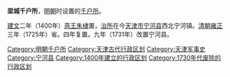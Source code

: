 '''梁城千户所'''，[[明朝|明朝]]时设置的[[千户所|千户所]]。

[[建文|建文]]二年（1400年）[[朱棣|燕王朱棣]]置，[[治所|治所]]在今[[天津市|天津市]][[宁河县|宁河县]]西北宁河镇。[[清朝|清朝]][[雍正|雍正]]三年（1725年）省。四年复置。九年（1731年）改置宁河县。

{{天津行政区划小作品}}
[[Category:明朝千户所|Category:明朝千户所]]
[[Category:天津古代行政区划|Category:天津古代行政区划]]
[[Category:天津军事史|Category:天津军事史]]
[[Category:宁河县|Category:宁河县]]
[[Category:1400年建立的行政区划|Category:1400年建立的行政区划]]
[[Category:1730年代废除的行政区划|Category:1730年代废除的行政区划]]